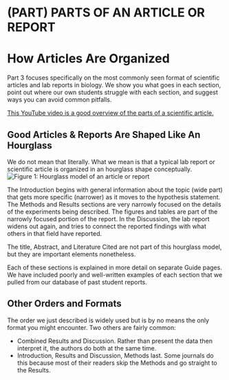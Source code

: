 # (PART) PARTS OF AN ARTICLE OR REPORT {-}
# How Articles Are Organized {#articleparts300}

Part 3 focuses specifically on the most commonly seen format of scientific articles and lab reports in biology. We show you what goes in each section, point out where our own students struggle with each section, and suggest ways you can avoid common pitfalls. 

[This YouTube video is a good overview of the parts of a scientific article.](https://youtu.be/9lL6xDKpHxw)


## Good Articles & Reports Are Shaped Like An Hourglass

We do not mean that literally. What we mean is that a typical lab report or scientific article is organized in an hourglass shape conceptually.
![Figure 1: Hourglass model of an article or report](http://github.hourglass-writing-model.png)

The Introduction begins with general information about the topic (wide part) that gets more specific (narrower) as it moves to the hypothesis statement. The Methods and Results sections are very narrowly focused on the details of the experiments being described. The figures and tables are part of the narrowly focused portion of the report. In the Discussion, the lab report widens out again, and tries to connect the reported findings with what others in that field have reported.

The title, Abstract, and Literature Cited are not part of this hourglass model, but they are important elements nonetheless. 

Each of these sections is explained in more detail on separate Guide pages. We have included poorly and well-written examples of each section that we pulled from our database of past student reports.


## Other Orders and Formats

The order we just described is widely used but is by no means the only format you might encounter. Two others are fairly common:

* Combined Results and Discussion. Rather than present the data then interpret it, the authors do both at the same time. 
* Introduction, Results and Discussion, Methods last. Some journals do this because most of their readers skip the Methods and go straight to the Results.


